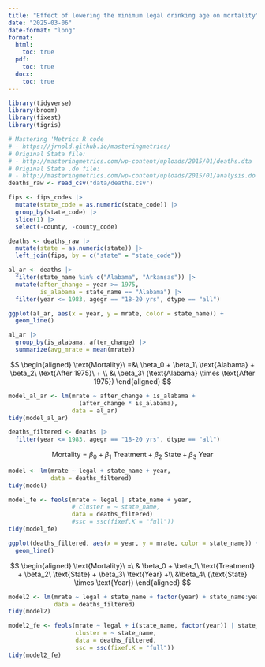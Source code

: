 ```yaml
---
title: "Effect of lowering the minimum legal drinking age on mortality"
date: "2025-03-06"
date-format: "long"
format:
  html:
    toc: true
  pdf:
    toc: true
  docx:
    toc: true
---
```


```r
library(tidyverse)
library(broom)
library(fixest)
library(tigris)

# Mastering 'Metrics R code
# - https://jrnold.github.io/masteringmetrics/
# Original Stata file:
# - http://masteringmetrics.com/wp-content/uploads/2015/01/deaths.dta
# Original Stata .do file:
# - http://masteringmetrics.com/wp-content/uploads/2015/01/analysis.do
deaths_raw <- read_csv("data/deaths.csv")
```

```r
fips <- fips_codes |> 
  mutate(state_code = as.numeric(state_code)) |> 
  group_by(state_code) |> 
  slice(1) |> 
  select(-county, -county_code)
```

```r
deaths <- deaths_raw |> 
  mutate(state = as.numeric(state)) |> 
  left_join(fips, by = c("state" = "state_code"))
```

```r
al_ar <- deaths |> 
  filter(state_name %in% c("Alabama", "Arkansas")) |> 
  mutate(after_change = year >= 1975,
         is_alabama = state_name == "Alabama") |> 
  filter(year <= 1983, agegr == "18-20 yrs", dtype == "all")
```

```r
ggplot(al_ar, aes(x = year, y = mrate, color = state_name)) +
  geom_line()
```

```r
al_ar |> 
  group_by(is_alabama, after_change) |> 
  summarize(avg_mrate = mean(mrate))
```

$$
\begin{aligned}
\text{Mortality}\ =&\ \beta_0 + \beta_1\ \text{Alabama} + \beta_2\ \text{After 1975}\ + \\
&\ \beta_3\ (\text{Alabama} \times \text{After 1975})
\end{aligned}
$$

```r
model_al_ar <- lm(mrate ~ after_change + is_alabama + 
                    (after_change * is_alabama),
                  data = al_ar)
tidy(model_al_ar)
```

```r
deaths_filtered <- deaths |> 
  filter(year <= 1983, agegr == "18-20 yrs", dtype == "all")
```

$$
\text{Mortality}\ =\ \beta_0 + \beta_1\ \text{Treatment} + \beta_2\ \text{State} + \beta_3\ \text{Year}
$$

```r
model <- lm(mrate ~ legal + state_name + year, 
            data = deaths_filtered)
tidy(model)

model_fe <- feols(mrate ~ legal | state_name + year,
                  # cluster = ~ state_name,
                  data = deaths_filtered)
                  #ssc = ssc(fixef.K = "full"))
tidy(model_fe)
```

```r
ggplot(deaths_filtered, aes(x = year, y = mrate, color = state_name)) +
  geom_line()
```

$$
\begin{aligned}
\text{Mortality}\ =\ & \beta_0 + \beta_1\ \text{Treatment} + \beta_2\ \text{State} + \beta_3\ \text{Year} +\\
&\beta_4\ (\text{State} \times \text{Year})
\end{aligned}
$$

```r
model2 <- lm(mrate ~ legal + state_name + factor(year) + state_name:year, 
             data = deaths_filtered)
tidy(model2)

model2_fe <- feols(mrate ~ legal + i(state_name, factor(year)) | state_name + year,
                   cluster = ~ state_name,
                   data = deaths_filtered,
                   ssc = ssc(fixef.K = "full"))
tidy(model2_fe)
```
